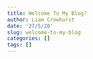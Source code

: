 ```yaml
---
title: Welcome To My Blog!
author: Liam Crowhurst
date: '27/5/20'
slug: welcome-to-my-blog
categories: []
tags: []
---
```


